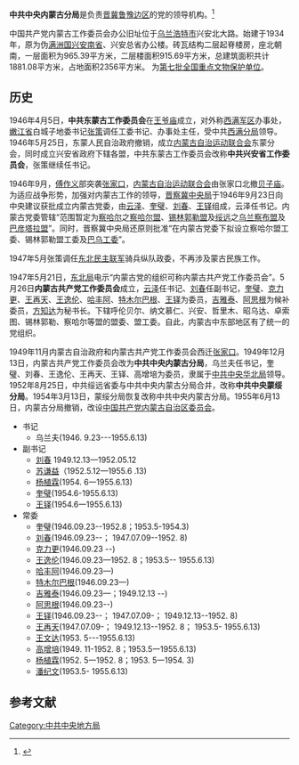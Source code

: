 {{autobiography|time=2015-03-08T15:59:03+00:00}}
{{Infobox PRCG
|中共机构名称=中共中央内蒙古分局
|标志1=Danghui_R.svg
|格言1=
|授权法源=[[中国共产党章程|中国共产党章程]]
|上级机构=[[中国共产党中央委员会|中国共产党中央委员会]]
|机构类型=地方局
|行政级别=
|地址=  
}}

'''中共中央内蒙古分局'''是负责[[晋冀鲁豫边区|晋冀鲁豫边区]]的党的领导机构。<ref name="叶永烈">{{Cite web|title=建国前中共中央派出机构的历史演变|url=http://www.doc88.com/p-2071684112406.html|accessdate=2020-08-30|last=道客巴巴|work=www.doc88.com|archive-date=2020-10-20|archive-url=https://web.archive.org/web/20201020190623/http://www.doc88.com/p-2071684112406.html|dead-url=no}}</ref>

中国共产党内蒙古工作委员会办公旧址位于[[乌兰浩特市|乌兰浩特市]]兴安北大路。始建于1934年，原为伪[[满洲国|满洲国]][[興安省_(中華民國)|兴安南省]]、兴安总省办公楼。砖瓦结构二层起脊楼房，座北朝南，一层面积为965.39平方米，二层楼面积915.69平方米，总建筑面积共计1881.08平方米，占地面积2356平方米。 为[[第七批全国重点文物保护单位|第七批全国重点文物保护单位]]。
==历史==
1946年4月5日，'''中共东蒙古工作委员会'''在[[王爷庙|王爷庙]]成立，对外称[[东北人民解放军|西满军区]]办事处，[[嫩江省_(解放区)|嫩江省]]白城子地委书记[[张策_(1911年)|张策]]调任工委书记、办事处主任，受中共[[中共中央东北局|西满分局]]领导。1946年5月25日，东蒙人民自治政府撤销，成立[[内蒙古自治运动联合会|内蒙古自治运动联合会]]东蒙分会，同时成立兴安省政府下辖各盟，中共东蒙古工作委员会改称'''中共兴安省工作委员会'''，张策继续任书记。

1946年9月，[[傅作义|傅作义]]部突袭[[张家口市|张家口]]，[[内蒙古自治运动联合会|内蒙古自治运动联合会]]由张家口北撤[[贝子庙|贝子庙]]。为适应战争形势，加强对内蒙古工作的领导，[[中共晋察冀中央局|晋察冀中央局]]于1946年9月23日向中央建议获批成立内蒙古党委，由[[云泽|云泽]]、[[奎璧|奎璧]]、[[刘春_(中共中央统战部)|刘春]]、[[王铎|王铎]]组成，云泽任书记。内蒙古党委管辖“范围暂定为[[察哈爾省_(中華民國)|察哈尔]]之[[察哈尔盟|察哈尔盟]]、[[锡林郭勒盟|锡林郭勒盟]]及[[绥远省_(中华民国)|绥远]]之[[乌兰察布盟|乌兰察布盟]]及[[巴彦塔拉盟|巴彦塔拉盟]]”。同时，晋察冀中央局还原则批准“在内蒙古党委下拟设立察哈尔盟工委、锡林郭勒盟工委及[[中共锡察巴乌工委|巴乌工委]]”。

1947年5月张策调任[[东北人民解放军|东北民主联军]]骑兵纵队政委，不再涉及蒙古民族工作。

1947年5月21日，[[中共中央东北局|东北局]]电示“内蒙古党的组织可称内蒙古共产党工作委员会”。5月26日'''内蒙古共产党工作委员会'''成立，[[云泽|云泽]]任书记、[[刘春_(中共中央统战部)|刘春]]任副书记，[[奎璧|奎璧]]、[[克力更|克力更]]、[[王再天|王再天]]、[[王逸伦|王逸伦]]、[[哈丰阿_(政治家)|哈丰阿]]、[[特木尔巴根|特木尔巴根]]、[[王铎|王铎]]为委员，[[吉雅泰|吉雅泰]]、[[阿思根|阿思根]]为候补委员，[[方知达|方知达]]为秘书长。下辖呼伦贝尔、纳文慕仁、兴安、哲里木、昭乌达、卓索图、锡林郭勒、察哈尔等盟的盟委、盟工委。自此，内蒙古中东部地区有了统一的党组织。

1949年11月内蒙古自治政府和内蒙古共产党工作委员会西迁[[张家口市|张家口]]。1949年12月13日，内蒙古共产党工作委员会改为'''中共中央内蒙古分局'''，乌兰夫任书记，奎璧、刘春、王逸伦、王再天、王铎、高增培为委员，隶属于[[中共中央华北局|中共中央华北局]]领导。1952年8月25日，中共绥远省委与中共中央内蒙古分局合并，改称'''中共中央蒙绥分局'''。1954年3月13日，蒙绥分局恢复改称中共中央内蒙古分局。1955年6月13日，内蒙古分局撤销，改设[[中国共产党内蒙古自治区委员会|中国共产党内蒙古自治区委员会]]。

*书记
**乌兰夫(1946. 9.23---1955.6.13)
*副书记
**[[刘春_(中共中央统战部)|刘春]]  1949.12.13—1952.05.12
**[[苏谦益|苏谦益]]（1952.5.12—1955.6 .13) 
**[[杨植霖|杨植霖]](1954. 6一1955.6.13)
**[[奎璧|奎璧]](1954.6-1955.6.13)
**[[王铎|王铎]](1954.6一1955.6.13)
*常委
**奎璧(1946.09.23--1952.8；1953.5-1954.3)
**[[刘春|刘春]](1946.09.23--； 1947.07.09--1952. 8)
**[[克力更|克力更]](1946.09.23 --)
**[[王逸伦|王逸伦]](1946.09.23—1952. 8；1953.5-- 1955.6.13)
**[[哈丰阿_(政治家)|哈丰阿]](1946.09.23—)
**[[特木尔巴根|特木尔巴根]](1946.09.23—)
**[[吉雅泰|吉雅泰]](1946.09.23—；1949.12.13 --)
**[[阿思根|阿思根]](1946.09.23--)
**[[王铎|王铎]](1946.09.23--； 1947.07.09-；  1949.12.13--1952. 8)
**[[王再天|王再天]](1947.07.09-； 1949.12.13--1952. 8；  1953.5- 1955.6.13)
**[[王文达|王文达]](1953. 5---1955.6.13)
**[[高增培|高增培]](1949. 11-1952. 8；1953.5一1955.6.13)
**[[杨植霖|杨植霖]](1952. 5一1952. 8；1953. 5一1954. 3)
**[[潘纪文|潘纪文]](1953.5- 1955.6.13)

== 参考文献 ==
{{Reflist}}

[[Category:中共中央地方局|Category:中共中央地方局]]